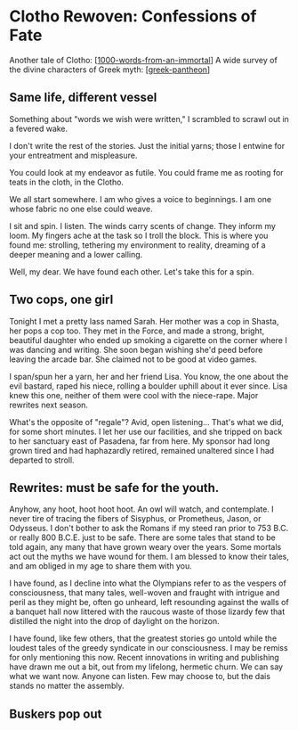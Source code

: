 # Clotho Rewoven: Confessions of Fate

Another tale of Clotho: [[1000-words-from-an-immortal]]
A wide survey of the divine characters of Greek myth: [[greek-pantheon]]

## Same life, different vessel

Something about "words we wish were written," I scrambled to scrawl out in a fevered wake.

I don't write the rest of the stories. Just the initial yarns; those I entwine for your entreatment and mispleasure.

You could look at my endeavor as futile. You could frame me as rooting for teats in the cloth, in the Clotho.

We all start somewhere. I am who gives a voice to beginnings. I am one whose fabric no one else could weave.

I sit and spin. I listen. The winds carry scents of change. They inform my loom. My fingers ache at the task so I troll the block. This is where you found me: strolling, tethering my environment to reality, dreaming of a deeper meaning and a lower calling.

Well, my dear. We have found each other. Let's take this for a spin.

## Two cops, one girl

Tonight I met a pretty lass named Sarah. Her mother was a cop in Shasta, her pops a cop too. They met in the Force, and made a strong, bright, beautiful daughter who ended up smoking a cigarette on the corner where I was dancing and writing. She soon began wishing she'd peed before leaving the arcade bar. She claimed not to be good at video games.

I span/spun her a yarn, her and her friend Lisa. You know, the one about the evil bastard, raped his niece, rolling a boulder uphill about it ever since. Lisa knew this one, neither of them were cool with the niece-rape. Major rewrites next season.

What's the opposite of "regale"? Avid, open listening… That's what we did, for some short minutes. I let her use our facilities, and she tripped on back to her sanctuary east of Pasadena, far from here. My sponsor had long grown tired and had haphazardly retired, remained unaltered since I had departed to stroll.

## Rewrites: must be safe for the youth.

Anyhow, any hoot, hoot hoot hoot. An owl will watch, and contemplate. I never tire of tracing the fibers of Sisyphus, or Prometheus, Jason, or Odysseus. I don't bother to ask the Romans if my steed ran prior to 753 B.C. or really 800 B.C.E. just to be safe. There are some tales that stand to be told again, any many that have grown weary over the years. Some mortals act out the myths we have wound for them. I am blessed to know their tales, and am obliged in my age to share them with you.

I have found, as I decline into what the Olympians refer to as the vespers of consciousness, that many tales, well-woven and fraught with intrigue and peril as they might be, often go unheard, left resounding against the walls of a banquet hall now littered with the raucous waste of those lizardy few that distilled the night into the drop of daylight on the horizon.

I have found, like few others, that the greatest stories go untold while the loudest tales of the greedy syndicate in our consciousness. I may be remiss for only mentioning this now. Recent innovations in writing and publishing have drawn me out a bit, out from my lifelong, hermetic churn. We can say what we want now. Anyone can listen. Few may choose to, but the dais stands no matter the assembly.

## Buskers pop out

[//begin]: # "Autogenerated link references for markdown compatibility"
[1000-words-from-an-immortal]: 1000-words-from-an-immortal "Tuko - A Fate in Sheep's Clotho"
[greek-pantheon]: ../../resources/Myths/greek-pantheon "Hesiod's Pantheon"
[//end]: # "Autogenerated link references"